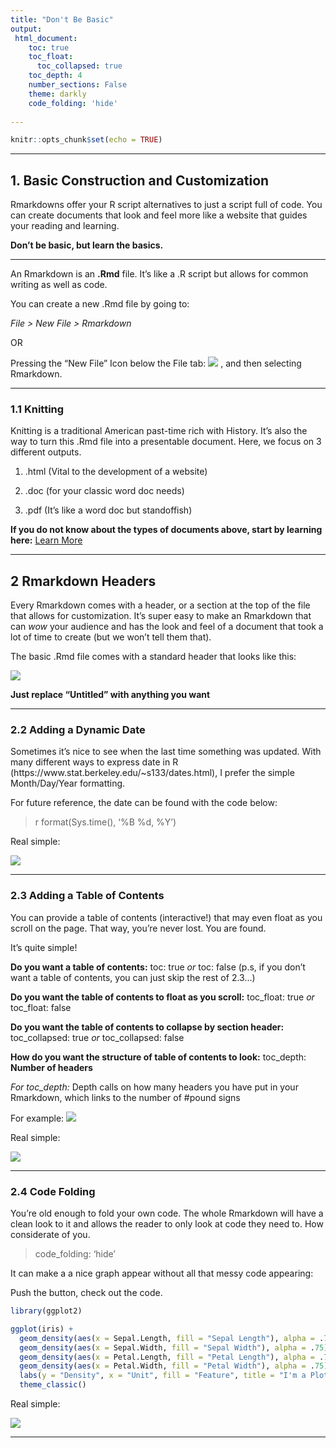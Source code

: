 ---
title: "Don't Be Basic"
output:
 html_document:
    toc: true
    toc_float:
      toc_collapsed: true
    toc_depth: 4
    number_sections: False
    theme: darkly
    code_folding: 'hide'
    
---

```{r setup, include=FALSE}
knitr::opts_chunk$set(echo = TRUE)
```

---

## 1. Basic Construction and Customization

Rmarkdowns offer your R script alternatives to just a script full of code. You can 
create documents that look and feel more like a website that guides your reading and learning. 

**Don't be basic, but learn the basics.**

---

An Rmarkdown is an **.Rmd** file. It's like a .R script but allows for common writing as well as code.

You can create a new .Rmd file by going to:

*File > New File > Rmarkdown* 

OR

Pressing the "New File" Icon below the File tab: ![](D:/Basic_Website/Website/new file.jpg) , and then selecting Rmarkdown.

---

### 1.1 Knitting

Knitting is a traditional American past-time rich with History. It's also the way to turn this .Rmd file into a presentable document. Here, we focus on 3 different outputs.

1. .html (Vital to the development of a website)

2. .doc (for your classic word doc needs)

3. .pdf (It's like a word doc but standoffish)

**If you do not know about the types of documents above, start by learning here:**
[ Learn More](https://www.amazon.com/Computers-Seniors-Dummies-Computer-Tech/dp/1119420318)

---

## 2 Rmarkdown Headers

Every Rmarkdown comes with a header, or a section at the top of the file that allows for customization. It's super easy to make an Rmarkdown that can *wow* your audience and has the look and feel of a document that took a lot of time to create (but we won't tell them that).

The basic .Rmd file comes with a standard header that looks like this:

![](D:/Basic_Website/Website/basic_header.jpg)

**Just replace "Untitled" with anything you want**



---

### 2.2 Adding a Dynamic Date 

Sometimes it's nice to see when the last time something was updated. With many different ways to express date in R (https://www.stat.berkeley.edu/~s133/dates.html), I prefer the simple Month/Day/Year formatting.

For future reference, the date can be found with the code below:

>r format(Sys.time(), '%B %d, %Y')

Real simple: 

![](D:/Basic_Website/Website/date.jpg)


---


### 2.3 Adding a Table of Contents 

You can provide a table of contents (interactive!) that may even float as you scroll on the page. That way, you're never lost. You are found. 

It's quite simple! 

__Do you want a table of contents:__   toc: true *or* toc: false (p.s, if you don't want a table of contents, you can just skip the rest of 2.3...)

__Do you want the table of contents to float as you scroll:__  toc_float: true *or* toc_float: false

__Do you want the table of contents to collapse by section header:__ toc_collapsed: true *or* toc_collapsed: false 

__How do you want the structure of table of contents to look:__ toc_depth: **Number of headers**

*For toc_depth:*
Depth calls on how many headers you have put in your Rmarkdown, which links to the number of #pound signs

For example:
![](D:/Basic_Website/Website/header_sizes.jpg)



Real simple: 

![](D:/Basic_Website/Website/toc.jpg)


---



### 2.4 Code Folding 

You're old enough to fold your own code. The whole Rmarkdown will have a clean look to it and allows the reader to only look at code they need to. How considerate of you.

> code_folding: 'hide'

It can make a a nice graph appear without all that messy code appearing:

Push the button, check out the code.

```{r, message=FALSE}
library(ggplot2)

ggplot(iris) +
  geom_density(aes(x = Sepal.Length, fill = "Sepal Length"), alpha = .75) +
  geom_density(aes(x = Sepal.Width, fill = "Sepal Width"), alpha = .75) +
  geom_density(aes(x = Petal.Length, fill = "Petal Length"), alpha = .75) +
  geom_density(aes(x = Petal.Width, fill = "Petal Width"), alpha = .75) +
  labs(y = "Density", x = "Unit", fill = "Feature", title = "I'm a Plot!") +
  theme_classic()
```


Real simple: 

![](D:/Basic_Website/Website/folding.jpg)


---























